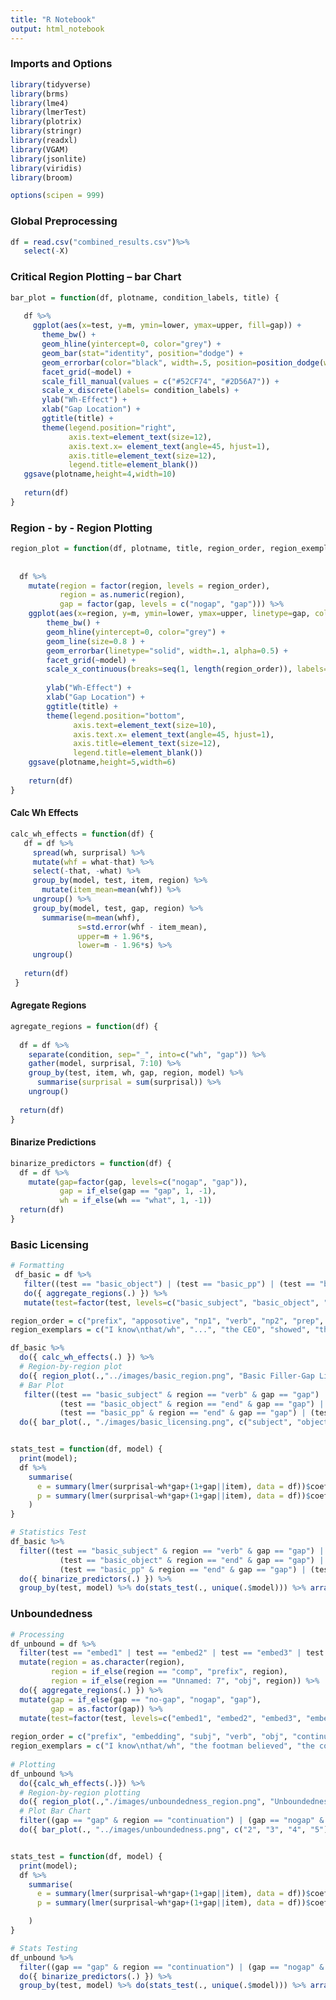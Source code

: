 ```yaml
---
title: "R Notebook"
output: html_notebook
---
```


### Imports and Options 
```r
library(tidyverse)
library(brms)
library(lme4)
library(lmerTest)
library(plotrix)
library(stringr)
library(readxl)
library(VGAM)
library(jsonlite)
library(viridis)
library(broom)

options(scipen = 999)

```

### Global Preprocessing
```r
df = read.csv("combined_results.csv")%>%
   select(-X)
```


### Critical Region Plotting -- bar Chart
```r
bar_plot = function(df, plotname, condition_labels, title) {
   
   df %>%
     ggplot(aes(x=test, y=m, ymin=lower, ymax=upper, fill=gap)) +
       theme_bw() +
       geom_hline(yintercept=0, color="grey") +
       geom_bar(stat="identity", position="dodge") +
       geom_errorbar(color="black", width=.5, position=position_dodge(width=.9)) +
       facet_grid(~model) +
       scale_fill_manual(values = c("#52CF74", "#2D56A7")) +
       scale_x_discrete(labels= condition_labels) +
       ylab("Wh-Effect") +
       xlab("Gap Location") +
       ggtitle(title) +
       theme(legend.position="right", 
             axis.text=element_text(size=12),
             axis.text.x= element_text(angle=45, hjust=1),
             axis.title=element_text(size=12),
             legend.title=element_blank())
   ggsave(plotname,height=4,width=10)
   
   return(df)
}

```

### Region - by - Region Plotting
```r

region_plot = function(df, plotname, title, region_order, region_exemplars ) {
  
  
  df %>%
    mutate(region = factor(region, levels = region_order),
           region = as.numeric(region),
           gap = factor(gap, levels = c("nogap", "gap"))) %>%
    ggplot(aes(x=region, y=m, ymin=lower, ymax=upper, linetype=gap, color=test)) +
        theme_bw() +
        geom_hline(yintercept=0, color="grey") +
        geom_line(size=0.8 ) +
        geom_errorbar(linetype="solid", width=.1, alpha=0.5) +
        facet_grid(~model) +
        scale_x_continuous(breaks=seq(1, length(region_order)), labels=region_exemplars) +
    
        ylab("Wh-Effect") +
        xlab("Gap Location") +
        ggtitle(title) +
        theme(legend.position="bottom", 
              axis.text=element_text(size=10),
              axis.text.x= element_text(angle=45, hjust=1),
              axis.title=element_text(size=12),
              legend.title=element_blank())
    ggsave(plotname,height=5,width=6)
  
    return(df)
}

```


#### Calc Wh Effects
```r
calc_wh_effects = function(df) {
   df = df %>%
     spread(wh, surprisal) %>%
     mutate(whf = what-that) %>%
     select(-that, -what) %>%
     group_by(model, test, item, region) %>%
       mutate(item_mean=mean(whf)) %>%
     ungroup() %>%
     group_by(model, test, gap, region) %>%
       summarise(m=mean(whf),
               s=std.error(whf - item_mean),
               upper=m + 1.96*s,
               lower=m - 1.96*s) %>%
     ungroup()
   
   return(df)
 }
```

#### Agregate Regions
```r
agregate_regions = function(df) {
  
  df = df %>%
    separate(condition, sep="_", into=c("wh", "gap")) %>%
    gather(model, surprisal, 7:10) %>%
    group_by(test, item, wh, gap, region, model) %>%
      summarise(surprisal = sum(surprisal)) %>%
    ungroup()
  
  return(df)
}
```

#### Binarize Predictions
```r
binarize_predictors = function(df) {
  df = df %>%
    mutate(gap=factor(gap, levels=c("nogap", "gap")),
           gap = if_else(gap == "gap", 1, -1),
           wh = if_else(wh == "what", 1, -1))
  return(df)
}
```


### Basic Licensing

```r
# Formatting
 df_basic = df %>%
   filter((test == "basic_object") | (test == "basic_pp") | (test == "basic_subject")) %>%
   do({ aggregate_regions(.) }) %>%
   mutate(test=factor(test, levels=c("basic_subject", "basic_object", "basic_pp")))

region_order = c("prefix", "apposotive", "np1", "verb", "np2", "prep", "np3", "end")
region_exemplars = c("I know\nthat/wh", "...", "the CEO", "showed", "the slides", "to", "the guests", "after lunch")

df_basic %>%
  do({ calc_wh_effects(.) }) %>%
  # Region-by-region plot
  do({ region_plot(.,"../images/basic_region.png", "Basic Filler-Gap Licensing", region_order, region_exemplars) }) %>%
  # Bar Plot
   filter((test == "basic_subject" & region == "verb" & gap == "gap") | (test == "basic_subject" & region == "np1" & gap == "nogap") |
           (test == "basic_object" & region == "end" & gap == "gap") | (test == "basic_object" & region == "np2" & gap == "nogap") |
           (test == "basic_pp" & region == "end" & gap == "gap") | (test == "basic_pp" & region == "np3" & gap == "nogap")) %>%
  do({ bar_plot(., "./images/basic_licensing.png", c("subject", "object", "prep prhase"), "Basic Filler-Gap Licensing") })


stats_test = function(df, model) {
  print(model);
  df %>%
    summarise(
      e = summary(lmer(surprisal~wh*gap+(1+gap||item), data = df))$coefficients[4],
      p = summary(lmer(surprisal~wh*gap+(1+gap||item), data = df))$coefficients[20],
    )
}

# Statistics Test
df_basic %>%
  filter((test == "basic_subject" & region == "verb" & gap == "gap") | (test == "basic_subject" & region == "np1" & gap == "nogap") |
           (test == "basic_object" & region == "end" & gap == "gap") | (test == "basic_object" & region == "np2" & gap == "nogap") |
           (test == "basic_pp" & region == "end" & gap == "gap") | (test == "basic_pp" & region == "np3" & gap == "nogap")) %>%
  do({ binarize_predictors(.) }) %>%
  group_by(test, model) %>% do(stats_test(., unique(.$model))) %>% arrange(model) %>% ungroup()


```

### Unboundedness

```r
# Processing
df_unbound = df %>%
  filter(test == "embed1" | test == "embed2" | test == "embed3" | test == "embed4") %>%
  mutate(region = as.character(region),
         region = if_else(region == "comp", "prefix", region),
         region = if_else(region == "Unnamed: 7", "obj", region)) %>%
  do({ aggregate_regions(.) }) %>%
  mutate(gap = if_else(gap == "no-gap", "nogap", "gap"),
         gap = as.factor(gap)) %>%
  mutate(test=factor(test, levels=c("embed1", "embed2", "embed3", "embed4")))
    
region_order = c("prefix", "embedding", "subj", "verb", "obj", "continuation")
region_exemplars = c("I know\nthat/wh", "the footman believed", "the count", "insulted", "the baroness", "yesterday")
  
# Plotting
df_unbound %>%
  do({calc_wh_effects(.)}) %>%
  # Region-by-region plotting
  do({ region_plot(.,"./images/unboundedness_region.png", "Unboundedness", region_order, region_exemplars) }) %>%
  # Plot Bar Chart
  filter((gap == "gap" & region == "continuation") | (gap == "nogap" & region == "obj") ) %>% 
  do({ bar_plot(., "../images/unboundedness.png", c("2", "3", "4", "5"), "Unboundedness") })


stats_test = function(df, model) {
  print(model);
  df %>%
    summarise(
      e = summary(lmer(surprisal~wh*gap+(1+gap||item), data = df))$coefficients[4],
      p = summary(lmer(surprisal~wh*gap+(1+gap||item), data = df))$coefficients[20]

    )
}

# Stats Testing
df_unbound %>%
  filter((gap == "gap" & region == "continuation") | (gap == "nogap" & region == "obj") ) %>% 
  do({ binarize_predictors(.) }) %>%
  group_by(test, model) %>% do(stats_test(., unique(.$model))) %>% arrange(model) %>% ungroup()


```

```r

```

```r

```

```r

```


